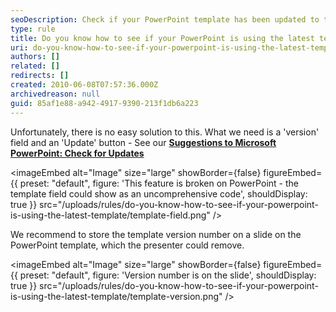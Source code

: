 ```yaml
---
seoDescription: Check if your PowerPoint template has been updated to the latest version with this simple trick.
type: rule
title: Do you know how to see if your PowerPoint is using the latest template?
uri: do-you-know-how-to-see-if-your-powerpoint-is-using-the-latest-template
authors: []
related: []
redirects: []
created: 2010-06-08T07:57:36.000Z
archivedreason: null
guid: 85af1e88-a942-4917-9390-213f1db6a223
---
```


Unfortunately, there is no easy solution to this. What we need is a 'version' field and an 'Update' button - See our **[Suggestions to Microsoft PowerPoint: Check for Updates](https://bettersoftwaresuggestions.com/microsoft/office/powerpoint/check-for-template-updates/)**

<imageEmbed
  alt="Image"
  size="large"
  showBorder={false}
  figureEmbed={{
    preset: "default",
    figure: 'This feature is broken on PowerPoint - the template field could show as an uncomprehensive code',
    shouldDisplay: true
  }}
  src="/uploads/rules/do-you-know-how-to-see-if-your-powerpoint-is-using-the-latest-template/template-field.png"
/>

We recommend to store the template version number on a slide on the PowerPoint template, which the presenter could remove.


<imageEmbed
  alt="Image"
  size="large"
  showBorder={false}
  figureEmbed={{
    preset: "default",
    figure: 'Version number is on the slide',
    shouldDisplay: true
  }}
  src="/uploads/rules/do-you-know-how-to-see-if-your-powerpoint-is-using-the-latest-template/template-version.png"
/>